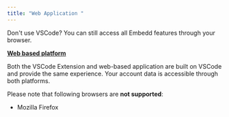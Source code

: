 ```yaml
---
title: "Web Application "
---
```


Don't use VSCode? You can still access all Embedd features through your browser.&#x20;

[**Web based platform**](https://platform.embedd.it)

Both the VSCode Extension and web-based application are built on VSCode and provide the same experience. Your account data is accessible through both platforms.

Please note that following browsers are **not supported**:

* Mozilla Firefox